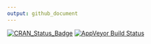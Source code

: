 ```yaml
---
output: github_document
---
```


[![CRAN_Status_Badge](http://www.r-pkg.org/badges/version/fastDummies)](https://cran.r-project.org/package=fastDummies) [![AppVeyor Build Status](https://ci.appveyor.com/api/projects/status/github/jacobkap/fastDummies?branch=master&svg=true)](https://ci.appveyor.com/project/jacobkap/fastDummies) 
